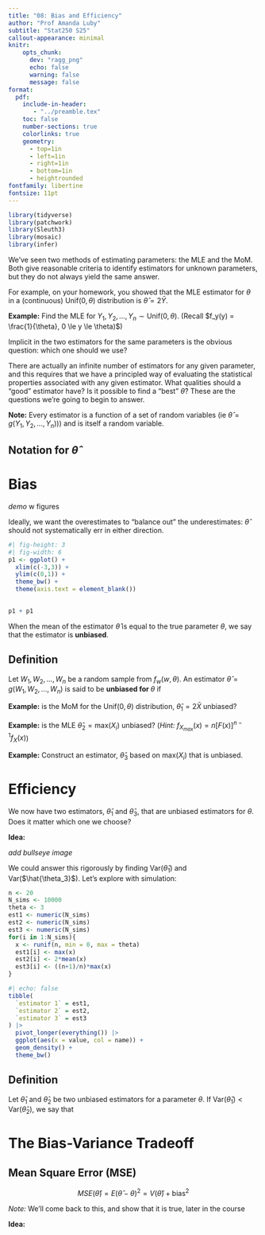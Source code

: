 ```yaml
---
title: "08: Bias and Efficiency"
author: "Prof Amanda Luby"
subtitle: "Stat250 S25"
callout-appearance: minimal
knitr:
    opts_chunk: 
      dev: "ragg_png"
      echo: false
      warning: false
      message: false
format:
  pdf:
    include-in-header: 
       - "../preamble.tex"
    toc: false
    number-sections: true
    colorlinks: true
    geometry:
      - top=1in
      - left=1in
      - right=1in
      - bottom=1in
      - heightrounded
fontfamily: libertine
fontsize: 11pt
---
```



```r
library(tidyverse)
library(patchwork)
library(Sleuth3)
library(mosaic)
library(infer)
```

We've seen two methods of estimating parameters: the MLE and the MoM. Both give reasonable criteria to identify estimators for unknown parameters, but they do not always yield the same answer. 

For example, on your homework, you showed that the MLE estimator for $\theta$ in a (continuous) Unif($0, \theta)$ distribution is $\hat{\theta} = 2\bar{Y}$. 

**Example:** Find the MLE for $Y_1, Y_2, ..., Y_n \sim \text{Unif}(0, \theta)$. (Recall $f_y(y) = \frac{1}{\theta}, 0 \le y \le \theta)$)

\vspace{2.5in} 

Implicit in the two estimators for the same parameters is the obvious question: which one should we use? 

There are actually an infinite number of estimators for any given parameter, and this requires that we have a principled way of evaluating the statistical properties associated with any given estimator. What qualities should a "good" estimator have? Is it possible to find a "best" $\hat{\theta}$? These are the questions we're going to begin to answer.

**Note:** Every estimator is a function of a set of random variables (ie $\hat{\theta} = g(Y_1, Y_2, ..., Y_n))$) and is itself a random variable. 

\vspace{.5in} 

::: callout-note
## Notation for $\hat{\theta}$
\vspace{1in}
:::

# Bias

*demo* w figures

Ideally, we want the overestimates to "balance out" the underestimates: $\hat{\theta}$ should not systematically err in either direction. 

```r
#| fig-height: 3
#| fig-width: 6
p1 <- ggplot() +
  xlim(c(-3,3)) + 
  ylim(c(0,1)) + 
  theme_bw() + 
  theme(axis.text = element_blank()) 
   

p1 + p1
```

\vspace{3in}

When the mean of the estimator $\hat{\theta}$ is equal to the true parameter $\theta$, we say that the estimator is **unbiased**. 

:::callout-note
## Definition 

Let $W_1, W_2, ..., W_n$ be a random sample from $f_w(w, \theta)$. An estimator $\hat{\theta} = g(W_1, W_2, ..., W_n)$ is said to be **unbiased for ** $\theta$ if

:::

**Example:** is the MoM for the Unif$(0, \theta)$ distribution, $\hat{\theta}_1 = 2\bar{X}$ unbiased? 

\vspace{2in}

**Example:** is the MLE $\hat{\theta}_2 = \text{max}({X_i})$ unbiased? (*Hint:* $f_{X_{max}}(x) = n[F(x)]^{n-1}f_X(x)$)

\vspace{4in} 

**Example:** Construct an estimator, $\hat{\theta}_3$ based on $\text{max}({X_i})$ that is unbiased. 

\vspace{2in}

# Efficiency

We now have two estimators, $\hat{\theta}_1$ and $\hat{\theta}_3$, that are unbiased estimators for $\theta$. Does it matter which one we choose? 

**Idea:** 

*add bullseye image*

\vspace{3in} 

We could answer this rigorously by finding Var($\hat \theta_1$) and Var($\hat{\theta_3}$). Let's explore with simulation: 

```r
n <- 20
N_sims <- 10000
theta <- 3
est1 <- numeric(N_sims)
est2 <- numeric(N_sims)
est3 <- numeric(N_sims)
for(i in 1:N_sims){
  x <- runif(n, min = 0, max = theta)
  est1[i] <- max(x)
  est2[i] <- 2*mean(x)
  est3[i] <- ((n+1)/n)*max(x)
}
```

```r
#| echo: false
tibble(
  `estimator 1` = est1,
  `estimator 2` = est2,
  `estimator 3` = est3
) |>
  pivot_longer(everything()) |>
  ggplot(aes(x = value, col = name)) + 
  geom_density() +
  theme_bw()
```

:::callout-note
## Definition 

Let $\hat{\theta}_1$ and $\hat{\theta}_2$ be two unbiased estimators for a parameter $\theta$. If $\text{Var}(\hat{\theta}_1) < \text{Var}(\hat{\theta}_2)$, we say that 
\vspace{.5in}
:::

# The Bias-Variance Tradeoff

:::callout-note
## Mean Square Error (MSE) 

$$MSE(\hat{\theta}) = E(\hat{\theta} - \theta)^2 = V(\hat{\theta}) + \text{bias}^2$$
:::
*Note:* We'll come back to this, and show that it is true, later in the course

**Idea:** 




